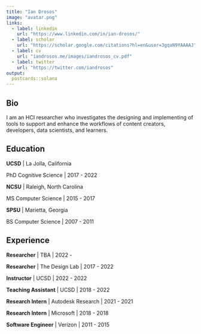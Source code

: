 ```yaml
---
title: "Ian Drosos"
image: "avatar.png"
links:
  - label: linkedin
    url: "https://www.linkedin.com/in/ian-drosos/"
  - label: scholar
    url: "https://scholar.google.com/citations?hl=en&user=3gqaN9YAAAAJ"
  - label: cv
    url: "iandrosos.me/images/iandrosos_cv.pdf"
  - label: twitter
    url: "https://twitter.com/iandrosos"
output:
  postcards::solana
---
```

 
## Bio

I am an HCI researcher who investigates the designing and implementing of tools to support and enhance the workflows of content creators, developers, data scientists, and learners.

## Education

**UCSD** | La Jolla, California

PhD Cognitive Science | 2017 - 2022

**NCSU** | Raleigh, North Carolina

MS Computer Science | 2015 - 2017

**SPSU** | Marietta, Georgia

BS Computer Science | 2007 - 2011

## Experience

**Researcher** | TBA | 2022 - 

**Researcher** | The Design Lab | 2017 - 2022

**Instructor** | UCSD | 2022 - 2022

**Teaching Assistant** | UCSD | 2018 - 2022

**Research Intern** | Autodesk Research | 2021 - 2021

**Research Intern** | Microsoft | 2018 - 2018

**Software Engineer** | Verizon | 2011 - 2015
